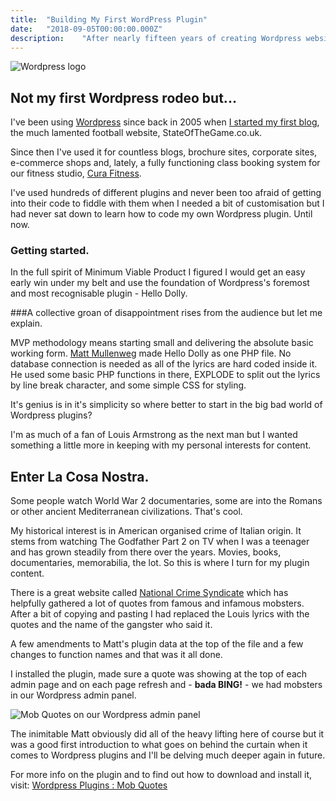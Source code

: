 ```yaml
---
title:  "Building My First WordPress Plugin"
date:   "2018-09-05T00:00:00.000Z"
description:    "After nearly fifteen years of creating Wordpress websites, I get around to building my first Wordpress plugin"
---
```

![Wordpress logo](./WordPress-logotype-standard.png)

## Not my first Wordpress rodeo but...
I've been using [Wordpress](https://wordpress.org) since back in 2005 when [I started my first blog](https://alanhylands.com/i-want-to-be-a-football-writer-when-i-grow-up/), the much lamented football website, StateOfTheGame.co.uk.

Since then I've used it for countless blogs, brochure sites, corporate sites, e-commerce shops and, lately, a fully functioning class booking system for our fitness studio, [Cura Fitness](https://curafitness.com).

I've used hundreds of different plugins and never been too afraid of getting into their code to fiddle with them when I needed a bit of customisation but I had never sat down to learn how to code my own Wordpress plugin. Until now.

### Getting started.
In the full spirit of Minimum Viable Product I figured I would get an easy early win under my belt and use the foundation of Wordpress's foremost and most recognisable plugin - Hello Dolly.

###A collective groan of disappointment rises from the audience but let me explain.

MVP methodology means starting small and delivering the absolute basic working form. [Matt Mullenweg](https://ma.tt) made Hello Dolly as one PHP file. No database connection is needed as all of the lyrics are hard coded inside it. He used some basic PHP functions in there, EXPLODE to split out the lyrics by line break character, and some simple CSS for styling.

It's genius is in it's simplicity so where better to start in the big bad world of Wordpress plugins?

I'm as much of a fan of Louis Armstrong as the next man but I wanted something a little more in keeping with my personal interests for content.

## Enter La Cosa Nostra.

Some people watch World War 2 documentaries, some are into the Romans or other ancient Mediterranean civilizations. That's cool.

My historical interest is in American organised crime of Italian origin. It stems from watching The Godfather Part 2 on TV when I was a teenager and has grown steadily from there over the years. Movies, books, documentaries, memorabilia, the lot. So this is where I turn for my plugin content.

There is a great website called [National Crime Syndicate](https://www.nationalcrimesyndicate.com) which has helpfully gathered a lot of quotes from famous and infamous mobsters. After a bit of copying and pasting I had replaced the Louis lyrics with the quotes and the name of the gangster who said it.

A few amendments to Matt's plugin data at the top of the file and a few changes to function names and that was it all done.

I installed the plugin, made sure a quote was showing at the top of each admin page and on each page refresh and - <strong>bada BING!</strong> - we had mobsters in our Wordpress admin panel.

![Mob Quotes on our Wordpress admin panel](./wp-mob-quotes.jpg)

The inimitable Matt obviously did all of the heavy lifting here of course but it was a good first introduction to what goes on behind the curtain when it comes to Wordpress plugins and I'll be delving much deeper again in future.

For more info on the plugin and to find out how to download and install it, visit: [Wordpress Plugins : Mob Quotes](https://alanhylands.com/wp-plugins-mob-quotes/)